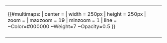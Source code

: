 {| align="right" style="border:1px solid black; margin:.25em 0 .25em 1em;"
|-
| 
{{#multimaps: | center = {{center}} | width = 250px | height = 250px | zoom = {{zoom}} | maxzoom = 19 | minzoom = 1 | line = {{line}} ~Color=#000000 ~Weight=7 ~Opacity=0.5 }}
|-
|}